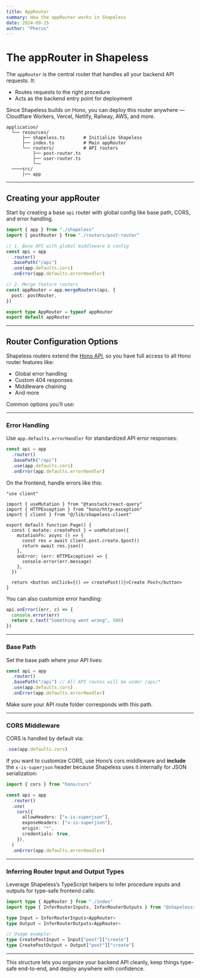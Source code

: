 ```yaml
---
title: AppRouter
summary: How the appRouter works in Shapeless
date: 2024-09-25
author: "Pherus"
---
```


# The appRouter in Shapeless

The `appRouter` is the central router that handles all your backend API requests. It:

- Routes requests to the right procedure
- Acts as the backend entry point for deployment

Since Shapeless builds on Hono, you can deploy this router anywhere — Cloudflare Workers, Vercel, Netlify, Railway, AWS, and more.

```plaintext
application/
  └── resources/
      ├── shapeless.ts       # Initialize Shapeless
      ├── index.ts           # Main appRouter
      └── routers/           # API routers
          ├── post-router.ts
          ├── user-router.ts
          └──
  ────src/
      |── app
```

---

## Creating your appRouter

Start by creating a base `api` router with global config like base path, CORS, and error handling.

```ts resources/index.ts {4,11}
import { app } from "./shapeless"
import { postRouter } from "./routers/post-router"

// 1. Base API with global middleware & config
const api = app
  .router()
  .basePath("/api")
  .use(app.defaults.cors)
  .onError(app.defaults.errorHandler)

// 2. Merge feature routers
const appRouter = app.mergeRouters(api, {
  post: postRouter,
})

export type AppRouter = typeof appRouter
export default appRouter
```

---

## Router Configuration Options

Shapeless routers extend the [Hono API](https://hono.dev/docs/api/hono), so you have full access to all Hono router features like:

- Global error handling
- Custom 404 responses
- Middleware chaining
- And more

Common options you’ll use:

---

### Error Handling

Use `app.defaults.errorHandler` for standardized API error responses:

```ts resources/index.ts {7}
const api = app
  .router()
  .basePath("/api")
  .use(app.defaults.cors)
  .onError(app.defaults.errorHandler)
```

On the frontend, handle errors like this:

```tsx app/page.tsx {4,13-15}
"use client"

import { useMutation } from "@tanstack/react-query"
import { HTTPException } from "hono/http-exception"
import { client } from "@/lib/shapeless-client"

export default function Page() {
  const { mutate: createPost } = useMutation({
    mutationFn: async () => {
      const res = await client.post.create.$post()
      return await res.json()
    },
    onError: (err: HTTPException) => {
      console.error(err.message)
    },
  })

  return <button onClick={() => createPost()}>Create Post</button>
}
```

You can also customize error handling:

```ts
api.onError((err, c) => {
  console.error(err)
  return c.text("Something went wrong", 500)
})
```

---

### Base Path

Set the base path where your API lives:

```ts
const api = app
  .router()
  .basePath("/api") // All API routes will be under /api/*
  .use(app.defaults.cors)
  .onError(app.defaults.errorHandler)
```

Make sure your API route folder corresponds with this path.

---

### CORS Middleware

CORS is handled by default via:

```ts
.use(app.defaults.cors)
```

If you want to customize CORS, use Hono’s cors middleware and **include** the `x-is-superjson` header because Shapeless uses it internally for JSON serialization:

```ts
import { cors } from "hono/cors"

const api = app
  .router()
  .use(
    cors({
      allowHeaders: ["x-is-superjson"],
      exposeHeaders: ["x-is-superjson"],
      origin: "*",
      credentials: true,
    }),
  )
  .onError(app.defaults.errorHandler)
```

---

### Inferring Router Input and Output Types

Leverage Shapeless’s TypeScript helpers to infer procedure inputs and outputs for type-safe frontend calls:

```ts
import type { AppRouter } from "./index"
import type { InferRouterInputs, InferRouterOutputs } from "@shapelesss/core"

type Input = InferRouterInputs<AppRouter>
type Output = InferRouterOutputs<AppRouter>

// Usage example:
type CreatePostInput = Input["post"]["create"]
type CreatePostOutput = Output["post"]["create"]
```

---

This structure lets you organize your backend API cleanly, keep things type-safe end-to-end, and deploy anywhere with confidence.
